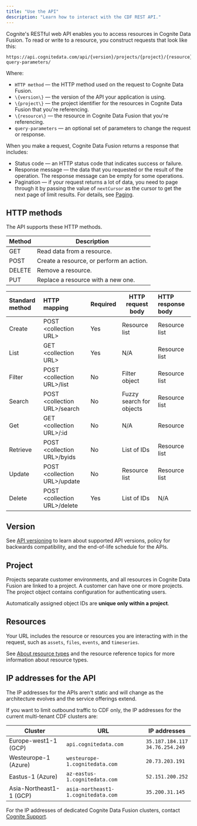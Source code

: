 ```yaml
---
title: "Use the API"
description: "Learn how to interact with the CDF REST API."
---
```


Cognite's RESTful web API enables you to access resources in Cognite Data Fusion. To read or write to a resource, you construct requests that look like this:

```http
https://api.cognitedata.com/api/{version}/projects/{project}/{resource}?query-parameters/
```

Where:

- `HTTP method` — the HTTP method used on the request to Cognite Data Fusion.
- `\{version\}` — the version of the API your application is using.
- `\{project\}` — the project identifier for the resources in Cognite Data Fusion that you're referencing.
- `\{resource\}` — the resource in Cognite Data Fusion that you're referencing.
- `query-parameters` — an optional set of parameters to change the request or response.

When you make a request, Cognite Data Fusion returns a response that includes:

- Status code — an HTTP status code that indicates success or failure.
- Response message — the data that you requested or the result of the operation. The response message can be empty for some operations.
- Pagination — if your request returns a lot of data, you need to page through it by passing the value of `nextCursor` as the cursor to get the next page of limit results. For details, see [Paging](./concepts/pagination/).

## HTTP methods

The API supports these HTTP methods.

| Method | Description                              |
| ------ | ---------------------------------------- |
| GET    | Read data from a resource.               |
| POST   | Create a resource, or perform an action. |
| DELETE | Remove a resource.                       |
| PUT    | Replace a resource with a new one.       |

| Standard method | HTTP mapping                   | Required | HTTP request body        | HTTP response body |
| :-------------- | :----------------------------- | :------- | ------------------------ | :----------------- |
| Create          | POST \<collection URL\>        | Yes      | Resource list            | Resource list      |
| List            | GET \<collection URL\>         | Yes      | N/A                      | Resource list      |
| Filter          | POST \<collection URL\>/list   | No       | Filter object            | Resource list      |
| Search          | POST \<collection URL\>/search | No       | Fuzzy search for objects | Resource list      |
| Get             | GET \<collection URL\>/:id     | No       | N/A                      | Resource           |
| Retrieve        | POST \<collection URL\>/byids  | No       | List of IDs              | Resource list      |
| Update          | POST \<collection URL\>/update | No       | Resource list            | Resource list      |
| Delete          | POST \<collection URL\>/delete | Yes      | List of IDs              | N/A                |

## Version

See [API versioning](API_versioning.md) to learn  about supported API versions, policy for backwards compatibility, and the end-of-life schedule for the APIs.

## Project

Projects separate customer environments, and all resources in Cognite Data Fusion are linked to a project. A customer can have one or more projects. The project object contains configuration for authenticating users.

Automatically assigned object IDs are **unique only within a project**.

## Resources

Your URL includes the resource or resources you are interacting with in the request, such as `assets`, `files`, `events`, and `timeseries`.

See [About resource types](./concepts/resource_types/index.md) and the resource reference topics for more information about resource types.

## IP addresses for the API

The IP addresses for the APIs aren't static and will change as the architecture evolves and the service offerings extend.

If you want to limit outbound traffic to CDF only, the IP addresses for the current multi-tenant CDF clusters are:

| Cluster                 | URL                                 | IP addresses                          |
| ----------------------- | ----------------------------------- | ------------------------------------- |
| Europe-west1-1 (GCP)    | `api.cognitedata.com`               | `35.187.184.117`<br />`34.76.254.249` |
| Westeurope-1 (Azure)    | `westeurope-1.cognitedata.com`      | `20.73.203.191`                       |
| Eastus-1 (Azure)        | `az-eastus-1.cognitedata.com`       | `52.151.200.252`                      |
| Asia-Northeast1-1 (GCP) | `asia-northeast1-1.cognitedata.com` | `35.200.31.145`                       |

For the IP addresses of dedicated Cognite Data Fusion clusters, contact [Cognite Support](https://cognite.zendesk.com/hc/en-us/requests/new).